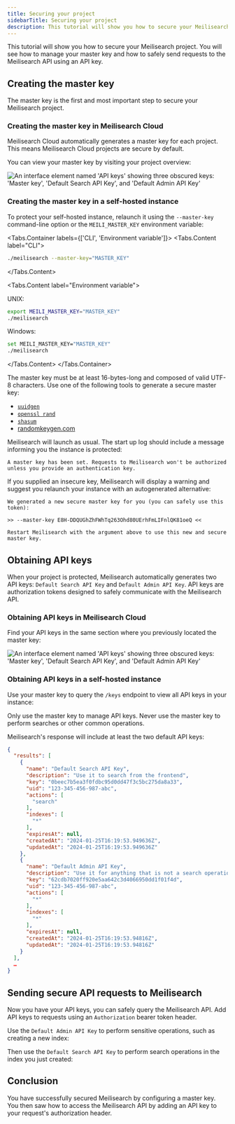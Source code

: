 ```yaml
---
title: Securing your project
sidebarTitle: Securing your project
description: This tutorial will show you how to secure your Meilisearch project.
---
```


This tutorial will show you how to secure your Meilisearch project. You will see how to manage your master key and how to safely send requests to the Meilisearch API using an API key.

## Creating the master key

The master key is the first and most important step to secure your Meilisearch project.

### Creating the master key in Meilisearch Cloud

Meilisearch Cloud automatically generates a master key for each project. This means Meilisearch Cloud projects are secure by default.

You can view your master key by visiting your project overview:

<Frame>
  <img src="/assets/images/security/01-master-api-keys.png" alt="An interface element named 'API keys' showing three obscured keys: 'Master key', 'Default Search API Key', and 'Default Admin API Key'" />
</Frame>

### Creating the master key in a self-hosted instance

To protect your self-hosted instance, relaunch it using the `--master-key` command-line option or the `MEILI_MASTER_KEY` environment variable:

<Tabs.Container labels={['CLI', 'Environment variable']}>
<Tabs.Content label="CLI">

```sh
./meilisearch --master-key="MASTER_KEY"
```

</Tabs.Content>

<Tabs.Content label="Environment variable">

UNIX:

```sh
export MEILI_MASTER_KEY="MASTER_KEY"
./meilisearch
```

Windows:

```sh
set MEILI_MASTER_KEY="MASTER_KEY"
./meilisearch
```

</Tabs.Content>
</Tabs.Container>

<Tip>
The master key must be at least 16-bytes-long and composed of valid UTF-8 characters. Use one of the following tools to generate a secure master key:

- [`uuidgen`](https://www.digitalocean.com/community/tutorials/workflow-command-line-basics-generating-uuids)
- [`openssl rand`](https://www.openssl.org/docs/man1.0.2/man1/rand.html)
- [`shasum`](https://www.commandlinux.com/man-page/man1/shasum.1.html)
- [randomkeygen.com](https://randomkeygen.com/)
</Tip>

Meilisearch will launch as usual. The start up log should include a message informing you the instance is protected:

```
A master key has been set. Requests to Meilisearch won't be authorized unless you provide an authentication key.
```

If you supplied an insecure key, Meilisearch will display a warning and suggest you relaunch your instance with an autogenerated alternative:

```
We generated a new secure master key for you (you can safely use this token):

>> --master-key E8H-DDQUGhZhFWhTq263Ohd80UErhFmLIFnlQK81oeQ <<

Restart Meilisearch with the argument above to use this new and secure master key.
```

## Obtaining API keys

When your project is protected, Meilisearch automatically generates two API keys: `Default Search API Key` and `Default Admin API Key`. API keys are authorization tokens designed to safely communicate with the Meilisearch API.

### Obtaining API keys in Meilisearch Cloud

Find your API keys in the same section where you previously located the master key:

<Frame>
  <img src="/assets/images/security/01-master-api-keys.png" alt="An interface element named 'API keys' showing three obscured keys: 'Master key', 'Default Search API Key', and 'Default Admin API Key'" />
</Frame>

### Obtaining API keys in a self-hosted instance

Use your master key to query the `/keys` endpoint to view all API keys in your instance:

<CodeSamples id="basic_security_tutorial_listing_1" />

<Warning>
Only use the master key to manage API keys. Never use the master key to perform searches or other common operations.
</Warning>

Meilisearch's response will include at least the two default API keys:

```json
{
  "results": [
    {
      "name": "Default Search API Key",
      "description": "Use it to search from the frontend",
      "key": "0beec7b5ea3f0fdbc95d0dd47f3c5bc275da8a33",
      "uid": "123-345-456-987-abc",
      "actions": [
        "search"
      ],
      "indexes": [
        "*"
      ],
      "expiresAt": null,
      "createdAt": "2024-01-25T16:19:53.949636Z",
      "updatedAt": "2024-01-25T16:19:53.949636Z"
    },
    {
      "name": "Default Admin API Key",
      "description": "Use it for anything that is not a search operation. Caution! Do not expose it on a public frontend",
      "key": "62cdb7020ff920e5aa642c3d4066950dd1f01f4d",
      "uid": "123-345-456-987-abc",
      "actions": [
        "*"
      ],
      "indexes": [
        "*"
      ],
      "expiresAt": null,
      "createdAt": "2024-01-25T16:19:53.94816Z",
      "updatedAt": "2024-01-25T16:19:53.94816Z"
    }
  ],
  …
}
```

## Sending secure API requests to Meilisearch

Now you have your API keys, you can safely query the Meilisearch API. Add API keys to requests using an `Authorization` bearer token header.

Use the `Default Admin API Key` to perform sensitive operations, such as creating a new index:

<CodeSamples id="basic_security_tutorial_admin_1" />

Then use the `Default Search API Key` to perform search operations in the index you just created:

<CodeSamples id="basic_security_tutorial_search_1" />

## Conclusion

You have successfully secured Meilisearch by configuring a master key. You then saw how to access the Meilisearch API by adding an API key to your request's authorization header.
